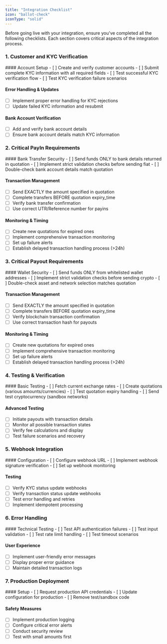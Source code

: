 ```yaml
---
title: "Integration Checklist"
icon: "ballot-check"
iconType: "solid"
---
```

Before going live with your integration, ensure you've completed all the following checklists. Each section covers critical aspects of the integration process.

### 1. Customer and KYC Verification

<Accordion title="Customer and KYC Verification">
#### Account Setup
- [ ] Create and verify customer accounts
- [ ] Submit complete KYC information with all required fields
- [ ] Test successful KYC verification flow
- [ ] Test KYC verification failure scenarios

#### Error Handling & Updates
- [ ] Implement proper error handling for KYC rejections
- [ ] Update failed KYC information and resubmit

#### Bank Account Verification
- [ ] Add and verify bank account details
- [ ] Ensure bank account details match KYC information
</Accordion>

### 2. Critical PayIn Requirements

<Accordion title="PayIn Security Requirements">
#### Bank Transfer Security
- [ ] Send funds ONLY to bank details returned in quotation
- [ ] Implement strict validation checks before sending fiat
- [ ] Double-check bank account details match quotation

#### Transaction Management
- [ ] Send EXACTLY the amount specified in quotation
- [ ] Complete transfers BEFORE quotation expiry_time
- [ ] Verify bank transfer confirmation
- [ ] Use correct UTR/Reference number for payins

#### Monitoring & Timing
- [ ] Create new quotations for expired ones
- [ ] Implement comprehensive transaction monitoring
- [ ] Set up failure alerts
- [ ] Establish delayed transaction handling process (>24h)
</Accordion>


### 3. Critical Payout Requirements

<Accordion title="Payout Security Requirements">
#### Wallet Security
- [ ] Send funds ONLY from whitelisted wallet addresses
- [ ] Implement strict validation checks before sending crypto
- [ ] Double-check asset and network selection matches quotation

#### Transaction Management
- [ ] Send EXACTLY the amount specified in quotation
- [ ] Complete transfers BEFORE quotation expiry_time
- [ ] Verify blockchain transaction confirmation
- [ ] Use correct transaction hash for payouts

#### Monitoring & Timing
- [ ] Create new quotations for expired ones
- [ ] Implement comprehensive transaction monitoring
- [ ] Set up failure alerts
- [ ] Establish delayed transaction handling process (>24h)
</Accordion>

### 4. Testing & Verification

<Accordion title="Payout Flow Testing">
#### Basic Testing
- [ ] Fetch current exchange rates
- [ ] Create quotations (various amounts/currencies)
- [ ] Test quotation expiry handling
- [ ] Send test cryptocurrency (sandbox networks)

#### Advanced Testing
- [ ] Initiate payouts with transaction details
- [ ] Monitor all possible transaction states
- [ ] Verify fee calculations and display
- [ ] Test failure scenarios and recovery
</Accordion>

### 5. Webhook Integration

<Accordion title="Webhook Setup & Testing">
#### Configuration
- [ ] Configure webhook URL
- [ ] Implement webhook signature verification
- [ ] Set up webhook monitoring

#### Testing
- [ ] Verify KYC status update webhooks
- [ ] Verify transaction status update webhooks
- [ ] Test error handling and retries
- [ ] Implement idempotent processing
</Accordion>

### 6. Error Handling

<Accordion title="Error Management">
#### Technical Testing
- [ ] Test API authentication failures
- [ ] Test input validation
- [ ] Test rate limit handling
- [ ] Test timeout scenarios

#### User Experience
- [ ] Implement user-friendly error messages
- [ ] Display proper error guidance
- [ ] Maintain detailed transaction logs
</Accordion>

### 7. Production Deployment

<Accordion title="Production Readiness">
#### Setup
- [ ] Request production API credentials
- [ ] Update configuration for production
- [ ] Remove test/sandbox code

#### Safety Measures
- [ ] Implement production logging
- [ ] Configure critical error alerts
- [ ] Conduct security review
- [ ] Test with small amounts first
</Accordion>